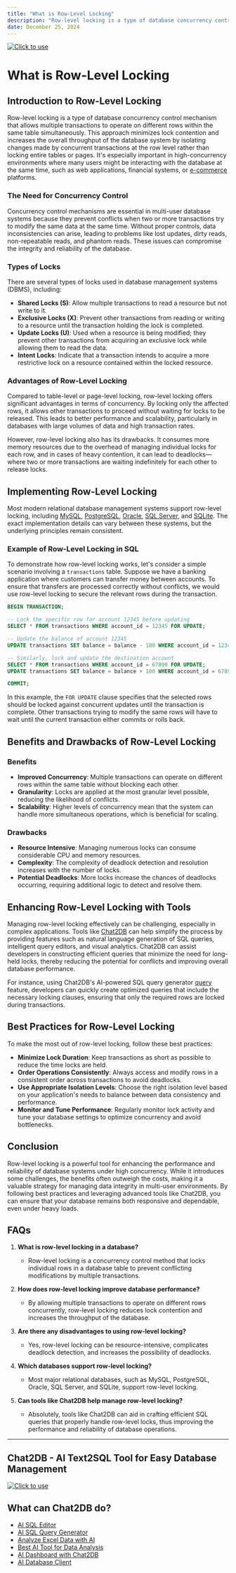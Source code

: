 ```yaml
---
title: "What is Row-Level Locking"
description: "Row-level locking is a type of database concurrency control mechanism that allows multiple transactions to operate on different rows within the same table simultaneously."
date: December 25, 2024
---
```

[![Click to use](/image/blog/bg/chat2db1.png)](https://app.chat2db.ai/)
# What is Row-Level Locking

## Introduction to Row-Level Locking

Row-level locking is a type of database concurrency control mechanism that allows multiple transactions to operate on different rows within the same table simultaneously. This approach minimizes lock contention and increases the overall throughput of the database system by isolating changes made by concurrent transactions at the row level rather than locking entire tables or pages. It's especially important in high-concurrency environments where many users might be interacting with the database at the same time, such as web applications, financial systems, or [e-commerce](https://en.wikipedia.org/wiki/E-commerce) platforms.

### The Need for Concurrency Control

Concurrency control mechanisms are essential in multi-user database systems because they prevent conflicts when two or more transactions try to modify the same data at the same time. Without proper controls, data inconsistencies can arise, leading to problems like lost updates, dirty reads, non-repeatable reads, and phantom reads. These issues can compromise the integrity and reliability of the database.

### Types of Locks

There are several types of locks used in database management systems (DBMS), including:

- **Shared Locks (S)**: Allow multiple transactions to read a resource but not write to it.
- **Exclusive Locks (X)**: Prevent other transactions from reading or writing to a resource until the transaction holding the lock is completed.
- **Update Locks (U)**: Used when a resource is being modified; they prevent other transactions from acquiring an exclusive lock while allowing them to read the data.
- **Intent Locks**: Indicate that a transaction intends to acquire a more restrictive lock on a resource contained within the locked resource.

### Advantages of Row-Level Locking

Compared to table-level or page-level locking, row-level locking offers significant advantages in terms of concurrency. By locking only the affected rows, it allows other transactions to proceed without waiting for locks to be released. This leads to better performance and scalability, particularly in databases with large volumes of data and high transaction rates.

However, row-level locking also has its drawbacks. It consumes more memory resources due to the overhead of managing individual locks for each row, and in cases of heavy contention, it can lead to deadlocks—where two or more transactions are waiting indefinitely for each other to release locks.

## Implementing Row-Level Locking

Most modern relational database management systems support row-level locking, including [MySQL](https://chat2db.ai/client/mysql), [PostgreSQL](https://chat2db.ai/client/postgresql), [Oracle](https://chat2db.ai/client/oracle), [SQL Server](https://chat2db.ai/client/sqlserver), and [SQLite](https://chat2db.ai/client/sqlite). The exact implementation details can vary between these systems, but the underlying principles remain consistent.

### Example of Row-Level Locking in SQL

To demonstrate how row-level locking works, let's consider a simple scenario involving a `transactions` table. Suppose we have a banking application where customers can transfer money between accounts. To ensure that transfers are processed correctly without conflicts, we would use row-level locking to secure the relevant rows during the transaction.

```sql
BEGIN TRANSACTION;

-- Lock the specific row for account 12345 before updating
SELECT * FROM transactions WHERE account_id = 12345 FOR UPDATE;

-- Update the balance of account 12345
UPDATE transactions SET balance = balance - 100 WHERE account_id = 12345;

-- Similarly, lock and update the destination account
SELECT * FROM transactions WHERE account_id = 67890 FOR UPDATE;
UPDATE transactions SET balance = balance + 100 WHERE account_id = 67890;

COMMIT;
```

In this example, the `FOR UPDATE` clause specifies that the selected rows should be locked against concurrent updates until the transaction is complete. Other transactions trying to modify the same rows will have to wait until the current transaction either commits or rolls back.

## Benefits and Drawbacks of Row-Level Locking

### Benefits

- **Improved Concurrency**: Multiple transactions can operate on different rows within the same table without blocking each other.
- **Granularity**: Locks are applied at the most granular level possible, reducing the likelihood of conflicts.
- **Scalability**: Higher levels of concurrency mean that the system can handle more simultaneous operations, which is beneficial for scaling.

### Drawbacks

- **Resource Intensive**: Managing numerous locks can consume considerable CPU and memory resources.
- **Complexity**: The complexity of deadlock detection and resolution increases with the number of locks.
- **Potential Deadlocks**: More locks increase the chances of deadlocks occurring, requiring additional logic to detect and resolve them.

## Enhancing Row-Level Locking with Tools

Managing row-level locking effectively can be challenging, especially in complex applications. Tools like [Chat2DB](https://chat2db.ai) can help simplify the process by providing features such as natural language generation of SQL queries, intelligent query editors, and visual analytics. Chat2DB can assist developers in constructing efficient queries that minimize the need for long-held locks, thereby reducing the potential for conflicts and improving overall database performance.

For instance, using Chat2DB's AI-powered SQL query generator [query](https://chat2db.ai/feature/ai-sql-query-generator) feature, developers can quickly create optimized queries that include the necessary locking clauses, ensuring that only the required rows are locked during transactions.

## Best Practices for Row-Level Locking

To make the most out of row-level locking, follow these best practices:

- **Minimize Lock Duration**: Keep transactions as short as possible to reduce the time locks are held.
- **Order Operations Consistently**: Always access and modify rows in a consistent order across transactions to avoid deadlocks.
- **Use Appropriate Isolation Levels**: Choose the right isolation level based on your application's needs to balance between data consistency and performance.
- **Monitor and Tune Performance**: Regularly monitor lock activity and tune your database settings to optimize concurrency and avoid bottlenecks.

## Conclusion

Row-level locking is a powerful tool for enhancing the performance and reliability of database systems under high concurrency. While it introduces some challenges, the benefits often outweigh the costs, making it a valuable strategy for managing data integrity in multi-user environments. By following best practices and leveraging advanced tools like Chat2DB, you can ensure that your database remains both responsive and dependable, even under heavy loads.

## FAQs

1. **What is row-level locking in a database?**
   - Row-level locking is a concurrency control method that locks individual rows in a database table to prevent conflicting modifications by multiple transactions.

2. **How does row-level locking improve database performance?**
   - By allowing multiple transactions to operate on different rows concurrently, row-level locking reduces lock contention and increases the throughput of the database.

3. **Are there any disadvantages to using row-level locking?**
   - Yes, row-level locking can be resource-intensive, complicates deadlock detection, and increases the possibility of deadlocks.

4. **Which databases support row-level locking?**
   - Most major relational databases, such as MySQL, PostgreSQL, Oracle, SQL Server, and SQLite, support row-level locking.

5. **Can tools like Chat2DB help manage row-level locking?**
   - Absolutely, tools like Chat2DB can aid in crafting efficient SQL queries that properly handle row-level locks, thus improving the performance and reliability of database operations.

---

## Chat2DB - AI Text2SQL Tool for Easy Database Management

[![Click to use](/image/blog/chat2db.png)](https://app.chat2db.ai/)

## What can Chat2DB do?

- [AI SQL Editor](https://chat2db.ai/feature/AI%20SQL%20Editor)
- [AI SQL Query Generator](https://chat2db.ai/feature/AI%20SQL%20Query%20Generator)
- [Analyze Excel Data with AI](https://chat2db.ai/feature/Analyze%20Excel%20Data%20with%20AI)
- [Best AI Tool for Data Analysis](https://chat2db.ai/feature/Best%20AI%20Tool%20for%20Data%20Analysis)
- [AI Dashboard with Chat2DB](https://chat2db.ai/feature/AI%20Dashboard%20with%20Chat2DB)
- [AI Database Client](https://chat2db.ai/feature/AI%20Database%20Client)
